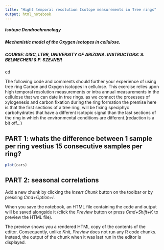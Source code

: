 ```yaml
---
title: "Hight temporal resolution Isotope measurements in Tree rings"
output: html_notebook
---
```

#####  Isotope Dendrochronology
#####  Mechanistic model of the Oxygen isotopes in cellulose.
#####  COURSE: DISC, LTRR, UNIVERSITY OF ARIZONA. INSTRUCTORS: S. BELMECHERI & P. SZEJNER
cd

The following code and comments should further your experience of using tree ring Carbon and Oxygen isotopes in cellulose. This exercise relies upon high temporal resolution measurements or intra annual measurements in the cellulose that we can date in tree rings. as we connect the prosesses of xylogenesis  and carbon fixation during the ring formation  the premise  here is that the  first sections of a tree ring, will be fixing speciphyc carbohydrates that have a different isotopic signal than the last sections of the ring in which  the environmental conditions  are different.(redaction is a bit off...)

## PART 1: whats the difference between 1 sample per ring vestius 15 consecutive samples per ring?
```r
plot(cars)
```




## PART 2: seasonal correlations


Add a new chunk by clicking the *Insert Chunk* button on the toolbar or by pressing *Cmd+Option+I*.

When you save the notebook, an HTML file containing the code and output will be saved alongside it (click the *Preview* button or press *Cmd+Shift+K* to preview the HTML file). 

The preview shows you a rendered HTML copy of the contents of the editor. Consequently, unlike *Knit*, *Preview* does not run any R code chunks. Instead, the output of the chunk when it was last run in the editor is displayed.

